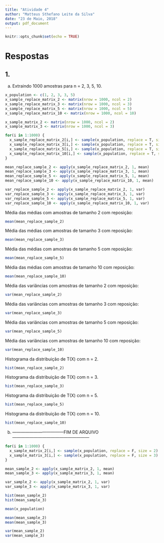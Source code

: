 ```yaml
---
title: "Atividade 4"
author: "Matteus Sthefano Leite da Silva"
date: "23 de Maio, 2018"
output: pdf_document
---
```


```r
knitr::opts_chunk$set(echo = TRUE)
```

# Respostas

## 1.
a) Extraindo 1000 amostras para n = 2, 3, 5, 10. 

```r
x_population <- c(1, 2, 3, 3, 5)
x_sample_replace_matrix_2 <- matrix(nrow = 1000, ncol = 2)
x_sample_replace_matrix_3 <- matrix(nrow = 1000, ncol = 3)
x_sample_replace_matrix_5 <- matrix(nrow = 1000, ncol = 5)
x_sample_replace_matrix_10 <- matrix(nrow = 1000, ncol = 10)

x_sample_matrix_2 <- matrix(nrow = 1000, ncol = 2)
x_sample_matrix_3 <- matrix(nrow = 1000, ncol = 3)

for(i in 1:1000) {
  x_sample_replace_matrix_2[i,] <- sample(x_population, replace = T, size = 2)
  x_sample_replace_matrix_3[i,] <- sample(x_population, replace = T, size = 3)
  x_sample_replace_matrix_5[i,] <- sample(x_population, replace = T, size = 5)
  x_sample_replace_matrix_10[i,] <- sample(x_population, replace = T, size = 10)
}

mean_replace_sample_2 <- apply(x_sample_replace_matrix_2, 1, mean)
mean_replace_sample_3 <- apply(x_sample_replace_matrix_3, 1, mean)
mean_replace_sample_5 <- apply(x_sample_replace_matrix_5, 1, mean)
mean_replace_sample_10 <- apply(x_sample_replace_matrix_10, 1, mean)

var_replace_sample_2 <- apply(x_sample_replace_matrix_2, 1, var)
var_replace_sample_3 <- apply(x_sample_replace_matrix_3, 1, var)
var_replace_sample_5 <- apply(x_sample_replace_matrix_5, 1, var)
var_replace_sample_10 <- apply(x_sample_replace_matrix_10, 1, var)

```

Média das médias com amostras de tamanho 2 com reposição:

```r
mean(mean_replace_sample_2)
```

Média das médias com amostras de tamanho 3 com reposição:

```r
mean(mean_replace_sample_3)
```

Média das médias com amostras de tamanho 5 com reposição:

```r
mean(mean_replace_sample_5)
```

Média das médias com amostras de tamanho 10 com reposição:

```r
mean(mean_replace_sample_10)
```

Média das variâncias com amostras de tamanho 2 com reposição:

```r
var(mean_replace_sample_2)
```

Média das variâncias com amostras de tamanho 3 com reposição:

```r
var(mean_replace_sample_3)
```

Média das variâncias com amostras de tamanho 5 com reposição:

```r
var(mean_replace_sample_5)
```

Média das variâncias com amostras de tamanho 10 com reposição:

```r
var(mean_replace_sample_10)
```

Histograma da distribuição de T(X) com n = 2.

```r
hist(mean_replace_sample_2)
```

Histograma da distribuição de T(X) com n = 3.

```r
hist(mean_replace_sample_3)
```

Histograma da distribuição de T(X) com n = 5.

```r
hist(mean_replace_sample_5)
```

Histograma da distribuição de T(X) com n = 10.

```r
hist(mean_replace_sample_10)
```

b)
------------------------------------FIM DE ARQUIVO------------------------------------------------------


```r

for(i in 1:1000) {
  x_sample_matrix_2[i,] <- sample(x_population, replace = F, size = 2)
  x_sample_matrix_3[i,] <- sample(x_population, replace = F, size = 3)
}

mean_sample_2 <- apply(x_sample_matrix_2, 1, mean)
mean_sample_3 <- apply(x_sample_matrix_3, 1, mean)

var_sample_2 <- apply(x_sample_matrix_2, 1, var)
var_sample_3 <- apply(x_sample_matrix_3, 1, var)

hist(mean_sample_2)
hist(mean_sample_3)

mean(x_population)

mean(mean_sample_2)
mean(mean_sample_3)

var(mean_sample_2)
var(mean_sample_3)
```


